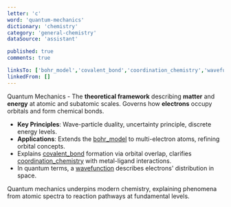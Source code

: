 ```yaml
---
letter: 'c'
word: 'quantum-mechanics'
dictionary: 'chemistry'
category: 'general-chemistry'
dataSource: 'assistant'

published: true
comments: true

linksTo: ['bohr_model','covalent_bond','coordination_chemistry','wavefunction']
linkedFrom: []
---
```


<a id="quantum_mechanics">Quantum Mechanics</a> - The **theoretical framework** describing **matter** and **energy** at atomic and subatomic scales. Governs how **electrons** occupy orbitals and form chemical bonds.

- **Key Principles**: Wave-particle duality, uncertainty principle, discrete energy levels.  
- **Applications**: Extends the [bohr_model](#bohr_model) to multi-electron atoms, refining orbital concepts.  
- Explains [covalent_bond](#covalent_bond) formation via orbital overlap, clarifies [coordination_chemistry](#coordination_chemistry) with metal-ligand interactions.
- In quantum terms, a [wavefunction](#wavefunction) describes electrons' distribution in space.

<Alert type='important'>
Quantum mechanics underpins modern chemistry, explaining phenomena from atomic spectra to reaction pathways at fundamental levels.
</Alert>

